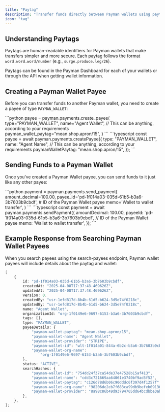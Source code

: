 ```yaml
---
title: "Paytag"
description: "Transfer funds directly between Payman wallets using paytags"
icon: "tag"
---
```


## Understanding Paytags

Paytags are human-readable identifiers for Payman wallets that make transfers simpler and more secure. Each paytag follows the format `word.word.word/number` (e.g., `surge.produce.leg/26`).

<Note>
	Paytags can be found in the Payman Dashboard for each of your wallets or
	through the API when getting wallet information.
</Note>

## Creating a Payman Wallet Payee

Before you can transfer funds to another Payman wallet, you need to create a payee of type `PAYMAN_WALLET`:

<Tabs>
<Tab title="Python">
```python
payee = payman.payments.create_payee(
    type="PAYMAN_WALLET",
    name="Agent Wallet", // This can be anything, according to your requirements
    payman_wallet_paytag="mean.shop.apron/15",
)
```
</Tab>

<Tab title="Node.js">
```typescript
const payee = await payman.payments.createPayee({
    type: "PAYMAN_WALLET",
    name: "Agent Name", // This can be anything, according to your requirements
    paymanWalletPaytag: "mean.shop.apron/15",
});
```
</Tab>
</Tabs>

## Sending Funds to a Payman Wallet

Once you've created a Payman Wallet payee, you can send funds to it just like any other payee:

<Tabs>
<Tab title="Python">
```python
payment = payman.payments.send_payment(
    amount_decimal=100.00,
    payee_id='pd-1f014a03-035d-61b5-b3a6-3b7603b9cbdf', # ID of the Payman Wallet payee
    memo='Wallet to wallet transfer',
)
```
</Tab>

<Tab title="Node.js">
```typescript
const payment = await payman.payments.sendPayment({
    amountDecimal: 100.00,
    payeeId: 'pd-1f014a03-035d-61b5-b3a6-3b7603b9cbdf', // ID of the Payman Wallet payee
    memo: 'Wallet to wallet transfer',
});
```
</Tab>
</Tabs>

## Example Response from Searching Payman Wallet Payees

When you search payees using the search-payees endpoint, Payman wallet payees will include details about the paytag and wallet:

```typescript
[
	{
		id: "pd-1f014a03-035d-61b5-b3a6-3b7603b9cbdf",
		createdAt: "2025-04-08T17:37:48.469626Z",
		updatedAt: "2025-04-08T17:37:48.469626Z",
		version: 0,
		createdBy: "usr-1efd817d-8b4b-61d5-b624-3d5e74f0218c",
		updatedBy: "usr-1efd817d-8b4b-61d5-b624-3d5e74f0218c",
		name: "Agent Wallet",
		organizationId: "org-1f0149e6-9697-6153-b3a6-3b7603b9cbdf",
		tags: [],
		type: "PAYMAN_WALLET",
		payeeDetails: {
			"payman-wallet-paytag": "mean.shop.apron/15",
			"payman-wallet-name": "Agent Wallet",
			"payman-wallet-provider": "STRIPE",
			"payman-wallet-id": "wlt-1f014a01-844a-6b2c-b3a6-3b7603b9cbdf",
			"payman-wallet-org-name":
				"org-1f0149e6-9697-6153-b3a6-3b7603b9cbdf",
		},
		status: "ACTIVE",
		searchHashes: {
			"payman-wallet-id": "754dd24f37ca54de37e47528b15af413",
			"payman-wallet-name": "cdd3c721669aa64061e3740bf9ad5f52",
			"payman-wallet-paytag": "c126d78d6b06c90dddc6f397d4f1257f",
			"payman-wallet-org-name": "98206de2eb7f683ca99db9befeb09130",
			"payman-wallet-provider": "8a98c86b49d93794705dd64bcdbbe3ab",
		},
	},
];
```
